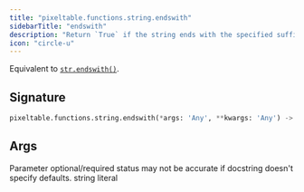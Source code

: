 ```yaml
---
title: "pixeltable.functions.string.endswith"
sidebarTitle: "endswith"
description: "Return `True` if the string ends with the specified suffix, otherwise return `False`."
icon: "circle-u"
---
```

Equivalent to [`str.endswith()`](https://docs.python.org/3/library/stdtypes.html#str.endswith).


## Signature

```python
pixeltable.functions.string.endswith(*args: 'Any', **kwargs: 'Any') -> "'exprs.FunctionCall'"
```

## Args

<Note>
Parameter optional/required status may not be accurate if docstring doesn't specify defaults.
</Note>

<ParamField path="substr" type="string" required>
  string literal


</ParamField>

